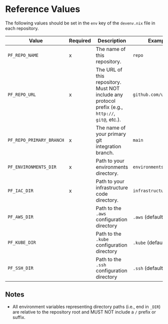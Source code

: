 # Reference Values

The following values should be set in the `env` key of the `devenv.nix` file in each repository.

| Value                    | Required | Description                                                                                       | Example                |   |
| ------------------------ | -------- | ------------------------------------------------------------------------------------------------- | ---------------------- | - |
| `PF_REPO_NAME`           | x        | The name of this repository.                                                                      | `repo`                 |   |
| `PF_REPO_URL`            | x        | The URL of this repository. Must NOT include any protocol prefix (e.g., `http://`, `git@`, etc.). | `github.com/user/repo` |   |
| `PF_REPO_PRIMARY_BRANCH` | x        | The name of your primary git integration branch.                                                  | `main`                 |   |
| `PF_ENVIRONMENTS_DIR`    | x        | Path to your environments directory.                                                              | `environments`         |   |
| `PF_IAC_DIR`             | x        | Path to your infrastructure code directory.                                                       | `infrastructure`       |   |
| `PF_AWS_DIR`             |          | Path to the `.aws` configuration directory                                                        | `.aws` (default)       |   |
| `PF_KUBE_DIR`            |          | Path to the `.kube` configuration directory                                                       | `.kube` (default)      |   |
| `PF_SSH_DIR`             |          | Path to the `.ssh` configuration directory                                                        | `.ssh` (default)       |   |

## Notes

* All environment variables representing directory paths (i.e., end in `_DIR`) are relative to the repository root and
  MUST NOT include a `/` prefix or suffix.
